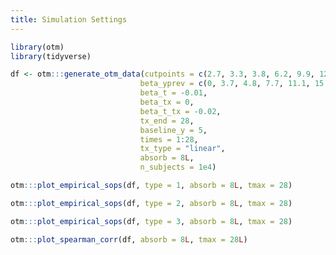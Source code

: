 ```yaml
---
title: Simulation Settings
---
```


```r
library(otm)
library(tidyverse)
```

```r
df <- otm:::generate_otm_data(cutpoints = c(2.7, 3.3, 3.8, 6.2, 9.9, 12.6, 19.1),
                             beta_yprev = c(0, 3.7, 4.8, 7.7, 11.1, 15.5),
                             beta_t = -0.01,
                             beta_tx = 0,
                             beta_t_tx = -0.02,
                             tx_end = 28,
                             baseline_y = 5,
                             times = 1:28,
                             tx_type = "linear",
                             absorb = 8L,
                             n_subjects = 1e4)
```

```r
otm:::plot_empirical_sops(df, type = 1, absorb = 8L, tmax = 28)
```

```r
otm:::plot_empirical_sops(df, type = 2, absorb = 8L, tmax = 28)
```

```r
otm:::plot_empirical_sops(df, type = 3, absorb = 8L, tmax = 28)
```

```r
otm:::plot_spearman_corr(df, absorb = 8L, tmax = 28L)
```


